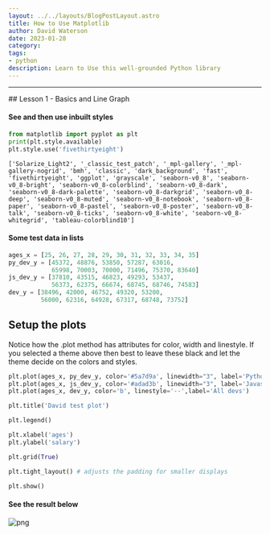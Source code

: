 ```yaml
---
layout: ../../layouts/BlogPostLayout.astro
title: How to Use Matplotlib
author: David Waterson
date: 2023-01-28
category: 
tags:
- python
description: Learn to Use this well-grounded Python library  
---
```

<hr/>
## Lesson 1 - Basics and Line Graph

#### See and then use inbuilt styles


```python
from matplotlib import pyplot as plt
print(plt.style.available)
plt.style.use('fivethirtyeight')
```
    ['Solarize_Light2', '_classic_test_patch', '_mpl-gallery', '_mpl-gallery-nogrid', 'bmh', 'classic', 'dark_background', 'fast', 'fivethirtyeight', 'ggplot', 'grayscale', 'seaborn-v0_8', 'seaborn-v0_8-bright', 'seaborn-v0_8-colorblind', 'seaborn-v0_8-dark', 'seaborn-v0_8-dark-palette', 'seaborn-v0_8-darkgrid', 'seaborn-v0_8-deep', 'seaborn-v0_8-muted', 'seaborn-v0_8-notebook', 'seaborn-v0_8-paper', 'seaborn-v0_8-pastel', 'seaborn-v0_8-poster', 'seaborn-v0_8-talk', 'seaborn-v0_8-ticks', 'seaborn-v0_8-white', 'seaborn-v0_8-whitegrid', 'tableau-colorblind10']


#### Some test data in lists

```python
ages_x = [25, 26, 27, 28, 29, 30, 31, 32, 33, 34, 35]
py_dev_y = [45372, 48876, 53850, 57287, 63016,
            65998, 70003, 70000, 71496, 75370, 83640]
js_dev_y = [37810, 43515, 46823, 49293, 53437,
            56373, 62375, 66674, 68745, 68746, 74583]
dev_y = [38496, 42000, 46752, 49320, 53200,
         56000, 62316, 64928, 67317, 68748, 73752]
```

## Setup the plots

Notice how the .plot method has attributes for color, width and linestyle. If you selected a theme above then best to leave these black and let the theme decide on the colors and styles.

```python
plt.plot(ages_x, py_dev_y, color='#5a7d9a', linewidth="3", label='Python devs')
plt.plot(ages_x, js_dev_y, color='#adad3b', linewidth="3", label='Javascript')
plt.plot(ages_x, dev_y, color='b', linestyle='--',label='All devs')

plt.title('David test plot')

plt.legend()

plt.xlabel('ages')
plt.ylabel('salary')

plt.grid(True)

plt.tight_layout() # adjusts the padding for smaller displays

plt.show()
```
#### See the result below    
![png](/assets/py_matplotlib01.png)
    

<img src="/public/assets/py_matplotlib01.png" alt=""/> 



